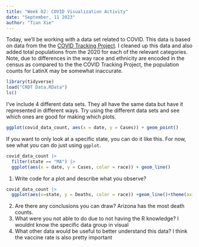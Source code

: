 ```yaml
---
title: "Week 02: COVID Visualization Activity"
date: "September, 11 2023"
author: "Tian Xie"
---
```


Today, we'll be working with a data set related to COVID.
This data is based on data from the the [COVID Tracking Project](https://covidtracking.com/).
I cleaned up this data and also added total populations from the 2020 for each of the relevant categories.
Note, due to differences in the way race and ethnicity are encoded in the census as compared to the the COVID Tracking Project, the population counts for LatinX may be somewhat inaccurate.

```r
library(tidyverse)
load("CRDT Data.RData")
ls()
```

I've include 4 different data sets.
They all have the same data but have it represented in different ways.
Try using the different data sets and see which ones are good for making which plots.


```r
ggplot(covid_data_count, aes(x = date, y = Cases)) + geom_point()
```



If you want to only look at a specific state, you can do it like this.
For now, see what you can do just using `ggplot`.

```r
covid_data_count |> 
  filter(state == "MA") |> 
  ggplot(aes(x = date, y = Cases, color = race)) + geom_line()
```

1. Write code for a plot and describe what you observe?
```r
covid_data_count |>
  ggplot(aes(x=state, y = Deaths, color = race)) +geom_line()+theme(axis.text.x = element_text(angle = 65, hjust = 1))

```

2. Are there any conclusions you can draw?
Arizona has the most death counts.
3. What were you not able to do due to not having the R knowledge?
I wouldnt know the specific data group in visual
4. What other data would be useful to better understand this data?
I think the vaccine rate is also pretty important
